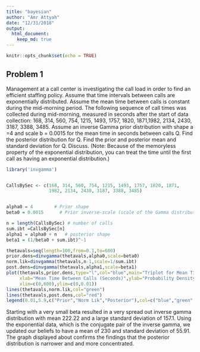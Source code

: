 ```yaml
---
title: "bayesian"
author: "Amr Attyah"
date: "12/31/2018"
output: 
  html_document:
    keep_md: true
---
```


```r
knitr::opts_chunk$set(echo = TRUE)
```

## Problem 1

 Management at a call center is investigating the call load in order to find an efficient staffing policy. Assume that time intervals between calls are exponentially 
distributed. Assume the mean time between calls is constant during the mid-morning period. The following sequence of call times was collected during mid-morning, measured in seconds after the start of data collection: 168, 314, 560, 754, 1215, 1493, 1757, 1820, 1871,1982, 2134, 2430, 3187, 3388, 3485. Assume an inverse Gamma prior distribution with shape a =4 and scale b = 0.0015 for the mean time in seconds between calls Q. Find the posterior distribution for Q. Find the prior and posterior mean and standard deviation for Q. Discuss. (Note: Because of the memoryless property of the exponential distribution, you can treat the time until the first call as having an exponential distribution.)

```r
library('invgamma')


CallsBySec <- c(168, 314, 560, 754, 1215, 1493, 1757, 1820, 1871, 
                1982, 2134, 2430, 3187, 3388, 3485)


alpha0 = 4        # Prior shape
beta0 = 0.0015      # Prior inverse-scale (scale of the Gamma distributionf for birth rate)

n = length(CallsBySec) # number of calls
sum.ibt =CallsBySec[n] 
alpha1 = alpha0 + n   # posterior shape
beta1 = (1/beta0 + sum.ibt)^-1

thetavals=seq(length=100,from=0.1,to=600)
prior.dens=dinvgamma(thetavals,alpha0,scale=beta0)
norm.lik=dinvgamma(thetavals,n-1,scale=1/sum.ibt)
post.dens=dinvgamma(thetavals,alpha1,scale=beta1)
plot(thetavals,prior.dens,type="l",col="blue",main="Triplot for Mean Time Between Calls",
     xlab="Mean Time Between Calls (Seconds)",ylab="Probability Density",
     xlim=c(0,600),ylim=c(0,0.01))
lines(thetavals,norm.lik,col="green")
lines(thetavals,post.dens,col="red")
legend(0.01,5.9,c("Prior","Norm Lik","Posterior"),col=c("blue","green","red"),lty=c(1,1,1))
```

Starting with a very small beta resulted in a very spread out  inverse gamma distribution with mean 222.22 and a large standard deviation of 157.1. Using the exponential data, which is the conjugate pair of the inverse gamma, we updated our beliefs to have a mean of 230 and standard deviation of 55.91. The graph displayed about confirms the findings that the posterior distribution is narrower and and more concentrated.
